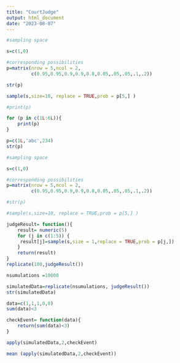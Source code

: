 ```yaml
---
title: "CourtJudge"
output: html_document
date: "2023-08-07"
---
```


```r
#sampling space

s=c(1,0)

#corresponding possibilities 
p=matrix(nrow = 5,ncol = 2,
         c(0.95,0.95,0.9,0.9,0.8,0.05,.05,.05,.1,.2))

str(p)

sample(s,size=10, replace = TRUE,prob = p[5,] )

#print(p)
```

```r
for (p in c(1L:6L)){
    print(p)
}

p=c(1L,'abc',234)
str(p)
```

```r
#sampling space

s=c(1,0)

#corresponding possibilities 
p=matrix(nrow = 5,ncol = 2,
         c(0.95,0.95,0.9,0.9,0.8,0.05,.05,.05,.1,.2))

#str(p)

#sample(s,size=10, replace = TRUE,prob = p[5,] )

judgeResult= function(){
    result= numeric(5)
    for (j in c(1:5)) {
     result[j]=sample(s,size = 1,replace = TRUE,prob = p[j,])   
    }
    return(result)
}
replicate(100,judgeResult())
```

```r
nsumulations =10000

simulatedData=replicate(nsumulations, judgeResult())
str(simulatedData)
```

```r
data=c(1,1,1,0,0)
sum(data)<3

checkEvent= function(data){
    return(sum(data)<3)
}
```

```r
apply(simulatedData,2,checkEvent)
```

```r
mean (apply(simulatedData,2,checkEvent))
```
